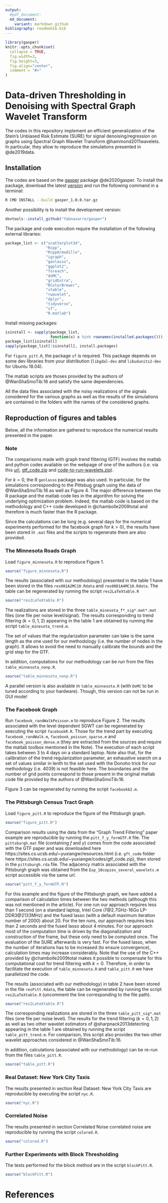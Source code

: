 ```yaml
---
output:
  #pdf_document:
  md_document:
    variant: markdown_github
bibliography: readmebib.bib
---
```

```r
library(gasper)
knitr::opts_chunk$set(
  collapse = TRUE,
  fig.width=3,
  fig.height=3, 
  fig.align="center",
  comment = "#>"
)
```

# Data-driven Thresholding in Denoising with Spectral Graph Wavelet Transform

The codes in this repository implement an efficient generalization of the Stein's Unbiased Risk Estimate (SURE) for signal denoising/regression on graphs using Spectral Graph Wavelet Transform @hammond2011wavelets. In particular, they allow to reproduce the simulations presented in @de2019data.

## Installation

The codes are based on the [gasper](https://github.com/fabnavarro/gasper) package @de2020gasper. To install the package, download the latest [ version](https://github.com/fabnavarro/gasper/releases) and run the following command in a terminal:
```bash
R CMD INSTALL --build gasper_1.0.0.tar.gz
```

Another possibility is to install the development version:
```r
devtools::install_github("fabnavarro/gasper")
```

The package and code execution require the installation of the following external libraries:
```r
package_list <- c("scatterplot3d",
                  "Rcpp",
                  "RcppArmadillo",
                  "igraph",
                  "genlasso",
                  "ggplot2",
                  "foreach",
                  "doMC",
                  "gridExtra",
                  "RColorBrewer",
                  "xtable",
                  "rwavelet",
                  "dplyr",
                  "tidyverse",
                  "sf",
                  "R.matlab")
```

Install missing packages:
```r
isinstall <- sapply(package_list, 
                    function(x) x %in% rownames(installed.packages()))
package_list[isinstall]
sapply(package_list[!isinstall], install.packages)
```

For `figure_pitt.R`, the package `sf` is required. This package depends on some dev libraries from your distribution (`libgdal-dev` and `libudunits2-dev` for Ubuntu 18.04).

The matlab scripts are thoses provided by the authors of @WanShaSmoTib:16 and satisfy the same dependencies.

All the data files associated with the noisy realizations of the signals considered for the various graphs as well as the results of the simulations are contained in the folders with the names of the considered graphs.

## Reproduction of figures and tables

Below, all the information are gathered to reproduce the numerical results presented in the paper.

### Note

The comparisons made with graph trend filtering (GTF) involves the matlab and python codes available on the webpage of one of the authors (i.e. via this [url](https://sites.cs.ucsb.edu/~yuxiangw/resources.html), [gtf_code.zip](https://sites.cs.ucsb.edu/~yuxiangw/codes/gtf_code.zip) and [code-to-run-wavelets.zip](https://sites.cs.ucsb.edu/~yuxiangw/codes/code-to-run-wavelets.zip)).

For $k=0$, the R `genlasso` package was also used. In particular, for the simulations corresponding to the Pittsbug graph using the data of @WanShaSmoTib:16 as well as Figure 4. The major difference between the R package and the matlab code lies in the algorithm for solving the underlying optimization problem. Indeed, the matlab code is based on the methodology and C++ code developed in @chambolle2009total and therefore is much faster than the R package.

Since the calculations can be long (e.g. several days for the numerical experiments performed for the facebook graph for $k>0$), the results have been stored in `.mat` files and the scripts to regenerate them are also provided.

### The Minnesota Roads Graph

Load `figure_minnesota.R` to reproduce Figure 1.
```r
source("figure_minnesota.R")
```

The results (associated with our methodology) presented in the table 1 have been stored in the files `res001A2MC10.Rdata` and `res0001A4MC10.Rdata`. The table can be regenerated by running the script `res2LaTeXtable.R`
```r
source("res2LaTeXtable.R")
```
The realizations are stored in the three `table_minesota_f*_sig*.mat*.mat` files (one file per noise level/signal). The results corresponding to trend filtering ($k=0,1,2$) appearing in the table 1 are obtained by running the script `table_minesota_trend.m`. 

The set of values that the regularization parameter can take is the same length as the one used for our methodology (i.e. the number of nodes in the graph). It allows to avoid the need to manually calibrate the bounds and the grid step for the GTF. 

In addition, computations for our methodology can be run from the files `table_minnesota_nonp.R`.
```r
source("table_minnesota_nonp.R")
```

A parallel version is also available in `table_minnesota.R` (with `DoMC` to be tuned according to your hardware). Though, this version can not be run in GUI mode!

### The Facebook Graph

Run `facebook_randWalkPoisson.m` to reproduce Figure 2. The results associated with the level dependent SGWT can be regenerated by executing the script `facebookR.R`. Those for the trend part by executing `facebook_randWalk.m`, `facebook_poisson_sparse.m` and `facebook_poisson_dense.m` (they are extracted from the sources and require the matlab toolbox mentioned in the Note). The execution of each script takes between 3 to 4 days on a standard laptop. Note also that, for the calibration of the trend regularization parameter, an exhaustive search on a set of values similar in lenth to the set used with the Donoho trick for our methodology (i.e. 4039) is not feasible here. The boundaries and the number of grid points correspond to those present in the original matlab code file provided by the authors of @WanShaSmoTib:16.

Figure 3 can be regenerated by running the script `facebookb2.m`. 

### The Pittsburgh Census Tract Graph

Load `figure_pitt.R` to reproduce the figure of the Pittsburgh graph.
```r
source("figure_pitt.R")
```

Comparison results using the data from the "Graph Trend Filtering" paper example are reproducible by running the `pitt_f_y_formGTF.R` file. The `pittsburgh.mat` file (containing $f$ and $y$) comes from the code associated with the GTF paper and was downloaded here https://sites.cs.ucsb.edu/~yuxiangw/resources.html (i.e. `gft_code` folder here https://sites.cs.ucsb.edu/~yuxiangw/codes/gtf_code.zip), then stored in the `pittsburgh.rda` file. The adjacency matrix associated with the Pittsburgh graph was obtained from the `Exp_10copies_several_wavelets.m` script accessible via the same url.
```r
source("pitt_f_y_formGTF.R")
```

For this example and the figure of the Pittsburgh graph, we have added a comparison of calculation times between the two methods (although this was not mentioned in the article). For one run our approach requires less than 1 second (on a standard laptop, Intel Core i7@2.7GHz-16Go LP-DDR3@2133MHz) and the fused lasso (with a default maximum iteration number of 2000) about 20. For the ten runs, our approach requires less than 2 seconds and the fused lasso about 4 minutes. For our approach most of the computation time is driven by the diagonalization and construction of the frame, but these only need to be computed once. The evaluation of the SURE afterwards is very fast. For the fused lasso,  when the number of iterations has to be increased (to ensure convergence), calculation times may increase considerably. Note that the use of the C++ provided by @chambolle2009total makes it possible to compensate for this computational cost for trend filtering with $k=0$. Therefore, in order to facilitate the execution of `table_minnesota.R` and `table_pitt.R` we have parallelized the code.

The results (associated with our methodology) in table 2 have been stored in the file `resPitt.Rdata`, the table can be regenerated by running the script `res2LaTeXtable.R` (uncomment the line corresponding to the file path). 
```r
source("res2LateXtable.R")
```
The corresponding realizations are stored in the three `table_pitt_sig*.mat` files (one file per noise level). The results for the trend filtering ($k=0,1,2$) as well as two other wavelet estimators of @sharpnack2013detecting appearing in the table 1 are obtained by running the script `table_pitt_trend.m`. For comparison, this script also provides the two other wavelet approaches considered in @WanShaSmoTib:16.

In addition, calculations (associated with our methodology) can be re-run from the files `table_pitt.R`.
```r
source("table_pitt.R")
```

### Real Dataset: New York City Taxis
The results presented in section Real Dataset: New York City Taxis are reproducible by executing the script `nyc.R`.
```r
source("nyc.R")
```

### Correlated Noise
The results presented in section Correlated Noise correlated noise are reproducible by running the script  `colored.R`.
```r
source("colored.R")
```

### Further Experiments with Block Thresholding
The tests performed for the block method are in the script `blockPitt.R`.
```r
source("blockPitt.R")
```

# References
